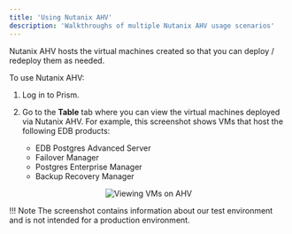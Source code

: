 ```yaml
---
title: 'Using Nutanix AHV'
description: 'Walkthroughs of multiple Nutanix AHV usage scenarios'
---
```


Nutanix AHV hosts the virtual machines created so that you can deploy / redeploy them as needed.

To use Nutanix AHV:

1. Log in to Prism.

1. Go to the **Table** tab where you can view the virtual machines deployed via Nutanix AHV. For example, this screenshot shows VMs that host the following EDB products:

    - EDB Postgres Advanced Server
    - Failover Manager
    - Postgres Enterprise Manager
    - Backup Recovery Manager


<p align="center">
  <img  alt="Viewing VMs on AHV" src="Images/IntegrationViews.png">
</p>

!!! Note
    The screenshot contains information about our test environment and is not intended for a production environment.
